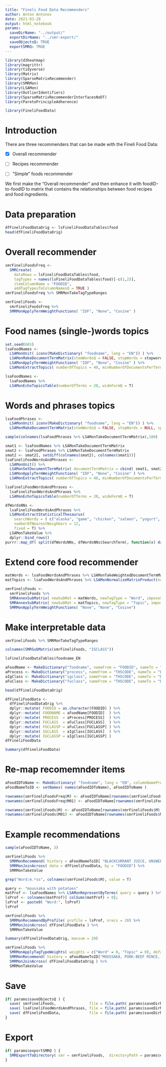 ```yaml
---
title: "Fineli Food Data Recommenders"
author: Anton Antonov
date: 2021-03-28
output: html_notebook
params:
  saveDirName: "../output/"
  exportDirName: "../smr-export/"
  saveObjectsQ: TRUE
  exportSMRQ: TRUE
---
```


```r
library(d3heatmap)
library(magrittr)
library(tidyverse)
library(Matrix)
library(SparseMatrixRecommender)
library(SMRMon)
library(LSAMon)
library(OutlierIdentifiers)
library(SparseMatrixRecommenderInterfacesNoDT)
library(ParetoPrincipleAdherence)

library(FineliFoodData)
```


# Introduction

There are three recommenders that can be made with the Fineli Food Data:

- [X] Overall recommender

- [ ] Recipes recommender

- [ ] "Simple" foods recommender

We first make the "Overall recommender" and then enhance it with foodID-to-foodID to matrix that contains 
the relationships between food recipes and food ingredients.

# Data preparation

```r
dfFineliFoodDataOrig <- lsFineliFoodDataTables$food
head(dfFineliFoodDataOrig)
```


# Overall recommender

```r
smrFineliFoodsFreq <- 
  SMRCreate( 
    dataRows = lsFineliFoodDataTables$food, 
    tagTypes = names(lsFineliFoodDataTables$food)[-c(1,2)],
    itemColumnName = "FOODID", 
    addTagTypesToColumnNamesQ = TRUE )
smrFineliFoodsFreq %>% SMRMonTakeTagTypeRanges
```


```r
smrFineliFoods <- 
  smrFineliFoodsFreq %>% 
  SMRMonApplyTermWeightFunctions( "IDF", "None", "Cosine" )
```

# Food names (single-)words topics

```r
set.seed(665)
lsaFoodNames <- 
  LSAMonUnit( iconv(MakeDictionary( "foodname", lang = "EN")) ) %>% 
  LSAMonMakeDocumentTermMatrix(stemWordsQ = FALSE, stopWords = stopwords::stopwords() ) %>% 
  LSAMonApplyTermWeightFunctions( "IDF", "None", "Cosine" ) %>% 
  LSAMonExtractTopics( numberOfTopics = 40, minNumberOfDocumentsPerTerm = 3, method = "NNMF", maxSteps = 15)
```

```r
lsaFoodNames <- 
  lsaFoodNames %>% 
  LSAMonEchoTopicsTable(numberOfTerms = 20, wideFormQ = T)
```


# Words and phrases topics

```r
lsaFoodPhrases <- 
  LSAMonUnit( iconv(MakeDictionary( "foodname", lang = "EN")) ) %>% 
  LSAMonMakeDocumentTermMatrix(stemWordsQ = FALSE, stopWords = NULL, splitPattern = ",\\s*" )
```

```r
sample(colnames(lsaFoodPhrases %>% LSAMonTakeDocumentTermMatrix),100)
```

```r
smat1 <- lsaFoodNames %>% LSAMonTakeDocumentTermMatrix
smat2 <- lsaFoodPhrases %>% LSAMonTakeDocumentTermMatrix
smat2 <- smat2[, setdiff(colnames(smat2), colnames(smat1))]
lsaFineliFoodWordsAndPhrases <- 
  LSAMonUnit() %>% 
  LSAMonSetDocumentTermMatrix( documentTermMatrix = cbind( smat1, smat2 ) ) %>% 
  LSAMonApplyTermWeightFunctions( "IDF", "None", "Cosine" ) %>% 
  LSAMonExtractTopics( numberOfTopics = 40, minNumberOfDocumentsPerTerm = 3, method = "NNMF", maxSteps = 15)
```

```r
lsaFineliFoodWordsAndPhrases <- 
  lsaFineliFoodWordsAndPhrases %>% 
  LSAMonEchoTopicsTable(numberOfTerms = 20, wideFormQ = T)
```
```r
dfWordsNNs <- 
  lsaFineliFoodWordsAndPhrases %>% 
  LSAMonExtractStatisticalThesaurus( 
    searchWords = ( c("alaska", "game", "chicken", "salmon", "yogurt", "milk", "coffee", "pizza chain", "french", "vegetable soup")), 
    numberOfNearestNeighbors = 12, 
    fixed = T) %>% 
  LSAMonTakeValue %>% 
  dplyr::bind_rows()
purrr::map_df( split(dfWordsNNs, dfWordsNNs$SearchTerm), function(x) data.frame( SearchTerm = x$SearchTerm[[1]], Thesaurus = paste(x$Word.Word, collapse = ", ") ) )
```


# Extend core food recommender

```r
matWords <- lsaFoodWordsAndPhrases %>% LSAMonTakeWeightedDocumentTermMatrix
matTopics <- lsaFoodWordsAndPhrases %>% LSAMonNormalizeMatrixProduct(normalizeLeftQ = F) %>% LSAMonTakeW
```

```r
smrFineliFoods <- 
  smrFineliFoods %>% 
  SMRAnnexSubMatrix( newSubMat = matWords, newTagType = "Word", imposeSameRowNamesQ = T, addTagTypesToColumnNamesQ = T) %>% 
  SMRAnnexSubMatrix( newSubMat = matTopics, newTagType = "Topic", imposeSameRowNamesQ = T, addTagTypesToColumnNamesQ = T) %>% 
  SMRMonApplyTermWeightFunctions( "None", "None", "Cosine")
```

# Make interpretable data

```r
smrFineliFoods %>% SMRMonTakeTagTypeRanges
```

```r
colnames(SMRSubMatrix(smrFineliFoods, "IGCLASS"))
```

```r
lsFineliFoodDataTables$foodname_EN
```


```r
aFoodName <- MakeDictionary("foodname", nameFrom = "FOODID", nameTo = "FOODNAME", lang = "EN")
aProcess <- MakeDictionary("process", nameFrom = "THSCODE", nameTo = "DESCRIPT", lang = "EN")
aIgClass <- MakeDictionary("igclass", nameFrom = "THSCODE", nameTo = "DESCRIPT", lang = "EN")
aFuClass <- MakeDictionary("fuclass", nameFrom = "THSCODE", nameTo = "DESCRIPT", lang = "EN")
```

```r
head(dfFineliFoodDataOrig)
```

```r
dfFineliFoodData <- 
  dfFineliFoodDataOrig %>% 
  dplyr::mutate( FOODID = as.character(FOODID) ) %>% 
  dplyr::mutate( FOODNAME = aFoodName[FOODID]  ) %>% 
  dplyr::mutate( PROCESS  = aProcess[PROCESS]  ) %>% 
  dplyr::mutate( FUCLASS  = aFuClass[FUCLASS]  ) %>% 
  dplyr::mutate( FUCLASSP = aFuClass[FUCLASSP] ) %>% 
  dplyr::mutate( IGCLASS  = aIgClass[IGCLASS]  ) %>% 
  dplyr::mutate( IGCLASSP = aIgClass[IGCLASSP] )
dfFineliFoodData
```

```r
Summary(dfFineliFoodData)
```

# Re-map recomemnder items

```r
aFoodIDToName <- MakeDictionary( "foodname", lang = "EN", columnNamePrefixesQ = F)
aFoodNameToID <- setNames( names(aFoodIDToName), aFoodIDToName )
```

```r
rownames(smrFineliFoodsFreq$M) <- aFoodIDToName[rownames(smrFineliFoodsFreq$M) ]
rownames(smrFineliFoodsFreq$M01) <- aFoodIDToName[rownames(smrFineliFoodsFreq$M01) ]
```

```r
rownames(smrFineliFoods$M) <- aFoodIDToName[rownames(smrFineliFoods$M) ]
rownames(smrFineliFoods$M01) <- aFoodIDToName[rownames(smrFineliFoods$M01) ]
```

# Example recommendations

```r
sample(aFoodIDToName, 3)
```




```r
smrFineliFoods %>% 
  SMRMonRecommend( history = aFoodNameToID[ "BLACKCURRANT JUICE, UNSWEETENED, DILUTED, HOME-MADE"], nrecs = 20) %>% 
  SMRMonJoinAcross( data = dfFineliFoodData, by = "FOODID") %>% 
  SMRMonTakeValue
```


```r
grep("Word:m.*ss", colnames(smrFineliFoods$M), value = T)
```

```r
query <- "moussaka with potatoes"
matProf <- lsaFoodNames %>% LSAMonRepresentByTerms( query = query ) %>% LSAMonTakeValue
lsProf <- colnames(matProf)[ colSums(matProf) > 0];
lsProf <- paste0( "Word:", lsProf)
lsProf
```

```r
smrFineliFoods %>% 
  SMRMonRecommendByProfile( profile = lsProf, nrecs = 20) %>% 
  SMRMonJoinAcross( dfFineliFoodData ) %>% 
  SMRMonTakeValue
```

```r
Summary(dfFineliFoodDataOrig, maxsum = 20)
```

```r
smrFineliFoods %>% 
  SMRMonApplyTagTypeWeights( weights = c("Word" = 0, "Topic" = 0), default = 1) %>% 
  SMRMonRecommend( history = aFoodNameToID["MOUSSAKA, PORK-BEEF MINCE, POTATOES, LOW-FAT MILK"], nrecs = 20) %>% 
  SMRMonJoinAcross( dfFineliFoodDataOrig ) %>% 
  SMRMonTakeValue
```

# Save

```r
if( params$saveObjectsQ ) {
  save( smrFineliFoods,               file = file.path( params$saveDirName, "smrFineliFoods.RData"))
  save( lsaFineliFoodWordsAndPhrases, file = file.path( params$saveDirName, "lsaFineliFoodWordsAndPhrases.RData"))
  save( dfFineliFoodData,             file = file.path( params$saveDirName, "dfFineliFoodData.RData"))
}
```

# Export

```r
if( params$exportSMRQ ) {
  SMRExportToDirectory( smr = smrFineliFoods,  directoryPath = params$exportDirName, dataNameInfix = "FineliFoods" )
}
```
